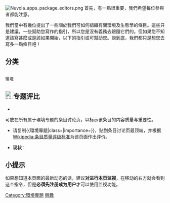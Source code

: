 {{维基专题状态|defunct|WP:环境|portal=环境}}
[[Image:Nuvola_apps_package_editors.png|right]]
首先，有一點很重要，我們希望每位參與者都能注意。

我們當中有幾位提出了一些關於我們可如何組織有關環境及生態學的條目。這些只是建議，一些幫助您寫作的指引，所以您是沒有義務去跟隨它們的。但如果您不知道該寫甚麼或是該如果開始，以下的指引或可幫助您。說到底，我們都只是想您去寫多一點條目吧！

==分类==
<div style="-moz-column-count:2; column-count:2; font-size:92%">
<categorytree>環境</categorytree>
</div>

== [[File:Yellow_star,_blue_check,_green_plus.svg|25px]]专题评比 ==
*{{T1|環境專題}}
可放在所有属于環境专题的条目讨论页，以标示该条目的内容质量与重要性。
{{環境專題|class=|category=no}}
*请复制<nowiki>{{環境專題|class=|importance=}}</nowiki>，贴到条目讨论页最顶端，并根据[[Wikipedia:条目质量评级标准|Wikipedia:条目质量评级标准]]为该页面作出评价。

*'''现状'''：
{{Articles by Quality
 |topic=環境
 |project=環境
 |format=TOC
}}
{{Articles by Importance
 |topic=環境
 |project=環境
}}
==小提示==
如果想知道本页面的最新动态的话，建议'''对进行本页监视'''，在移动的右方就会看到这个指令，但是'''必須先注册成为用户'''才可以使用监视功能。

{{WikiProject Footer}}

[[Category:環境專題|Category:環境專題]]
[[Category:維基百科協作|興趣]]